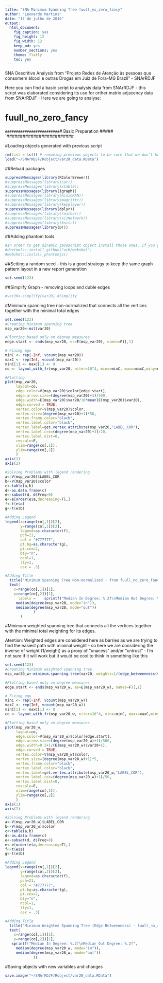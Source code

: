 ```yaml
---
title: "SNA Minimum Spanning Tree fuull_no_zero_fancy"
author: "Leonardo Martins"
date: "17 de julho de 2016"
output: 
  html_document: 
    fig_caption: yes
    fig_height: 12
    fig_width: 12
    keep_md: yes
    number_sections: yes
    theme: flatly
    toc: yes
---
```

SNA Descritive Analysis from "Projeto Redes de Atenção às pessoas que consomem álcool e outras Drogas em Juiz de Fora-MG   Brazil"  - SNArRDJF

Here you can find a basic script to analysis data from SNArRDJF - this script was elaborated considering its use for orther matrix adjacency data from SNArRDJF - Here we are going to analyse:

# fuull_no_zero_fancy

`#########################
`# Basic Preparation #####
`#########################

#Loading objects generated with previous script 
```r
rm(list = ls()) # removing previous objects to be sure that we don't have objects conflicts name
load("~/SNArRDJF/Robject/var20_data.RData")
```
##Reload packages
```r
suppressMessages(library(RColorBrewer))
#suppressMessages(library(car))
#suppressMessages(library(xtable))
suppressMessages(library(igraph))
#suppressMessages(library(miniCRAN))
#suppressMessages(library(magrittr))
#suppressMessages(library(keyplayer))
suppressMessages(library(dplyr))
#suppressMessages(library(feather))
#suppressMessages(library(visNetwork))
#suppressMessages(library(knitr))
suppressMessages(library(DT))
```
##Adding phantom tools
```r
#In order to get dinamic javascript object install those ones. If you get problems installing go to Stackoverflow.com and type your error to discover what to do. In some cases the libraries need to be intalled in outside R libs.
#devtools::install_github("wch/webshot")
#webshot::install_phantomjs()
```
##Setting a random seed - this is a good strategy to keep the same graph pattern layout in a new report generation
```r
set.seed(123)
```

##Simplify Graph - removing loops and duble edges 
```r
#var20<-simplify(var20) #Simplify
```

#Minimum spanning tree non-normalized that connects all the vertices together with the minimal total edges
```r
set.seed(123)
#Creating Minimum spanning tree
msp_var20<-mst(var20)

#Plotting based only on degree measures 
edge.start <- ends(msp_var20, es=E(msp_var20), names=F)[,1]

# Fixing ego
minC <- rep(-Inf, vcount(msp_var20))
maxC <- rep(Inf, vcount(msp_var20))
minC[1] <- maxC[1] <- 0
co <- layout_with_fr(msp_var20, niter=10^4, minx=minC, maxx=maxC,miny=minC, maxy=maxC, weights=E(msp_var20)$var20)

#Plotting
plot(msp_var20, 
     layout=co,
     edge.color=V(msp_var20)$color[edge.start],
     edge.arrow.size=(degree(msp_var20)+1)/500,
     edge.width=E(msp_var20)$var20/10*mean(E(msp_var20)$var20),
     edge.curved = TRUE,
     vertex.color=V(msp_var20)$color,
     vertex.size=(degree(msp_var20)+1)*50,
     vertex.frame.color="black",
     vertex.label.color="black",
     vertex.label=get.vertex.attribute(msp_var20,"LABEL_COR"),
     vertex.label.cex=(degree(msp_var20)+1)/20,
     vertex.label.dist=0,
     rescale=F,
     xlim=range(co[,1]), 
     ylim=range(co[,2])
     )
axis(1)
axis(2)

#Solving Problems with legend rendering 
a<-V(msp_var20)$LABEL_COR
b<-V(msp_var20)$color
c<-table(a,b)
d<-as.data.frame(c)
e<-subset(d, d$Freq>0)
e<-e[order(e$a,decreasing=T),] 
f<-t(e$a)
g<-t(e$b)

#Adding Legend
legend(x=range(co[,1])[2], 
       y=range(co[,2])[2],
       legend=as.character(f),
       pch=21,
       col = "#777777", 
       pt.bg=as.character(g),
       pt.cex=2,
       bty="n", 
       ncol=1,
       lty=1,
       cex = .3)

#Adding Title
  title("Minimum Spanning Tree Non-normalized - from fuull_no_zero_fancy", sub = "Source: from authors ")
  text( 
    x=range(co[,1])[1],
    y=range(co[,2])[1], 
      labels =    sprintf("Median In Degree: %.2f\nMedian Out Degree: %.2f",
     median(degree(msp_var20, mode="in")), 
     median(degree(msp_var20, mode="out"))
             )
       )
```
#Minimum weighted spanning tree that connects all the vertices together with the minimal total weighting for its edges. 

Atention: Weighted edges are considered here as barries as we are trying to find the easiest path with minimal weight - so here we are considering the inverse of weight (1/weight) as a proxy of "unacess" and/or "untrust" - I'm not sure if it will work but it would be cool to think in something like this  
```r
set.seed(123)
#Creating Minimum weighted spanning tree
msp_var20_w<-minimum.spanning.tree(var20, weights=1/(edge_betweenness(var20, weights=E(var20)$var20)+1))

#Plotting based only on degree measures 
edge.start <- ends(msp_var20_w, es=E(msp_var20_w), names=F)[,1]

# Fixing ego
minC <- rep(-Inf, vcount(msp_var20_w))
maxC <- rep(Inf, vcount(msp_var20_w))
minC[1] <- maxC[1] <- 0
co <- layout_with_fr(msp_var20_w, niter=10^4, minx=minC, maxx=maxC,miny=minC, maxy=maxC, weights =E(msp_var20_w)$var20)

#Plotting based only on degree measures 
plot(msp_var20_w, 
     layout=co,
     edge.color=V(msp_var20_w)$color[edge.start],
     edge.arrow.size=(degree(msp_var20_w)+1)/500,
     edge.width=0.2+1/(E(msp_var20_w)$var20+1),
     edge.curved = TRUE,
     vertex.color=V(msp_var20_w)$color,
     vertex.size=(degree(msp_var20_w)+1)*5,
     vertex.frame.color="black",
     vertex.label.color="black",
     vertex.label=get.vertex.attribute(msp_var20_w,"LABEL_COR"),
     vertex.label.cex=(degree(msp_var20_w)+1)/50,
     vertex.label.dist=0,
     rescale=F,
     xlim=range(co[,1]), 
     ylim=range(co[,2])
     )
axis(1)
axis(2)

#Solving Problems with legend rendering 
a<-V(msp_var20_w)$LABEL_COR
b<-V(msp_var20_w)$color
c<-table(a,b)
d<-as.data.frame(c)
e<-subset(d, d$Freq>0)
e<-e[order(e$a,decreasing=T),] 
f<-t(e$a)
g<-t(e$b)

#Adding Legend
legend(x=range(co[,1])[2], 
       y=range(co[,2])[2],
       legend=as.character(f),
       pch=21,
       col = "#777777", 
       pt.bg=as.character(g),
       pt.cex=2,
       bty="n", 
       ncol=1,
       lty=1,
       cex = .3)

#Adding Title
  title("Minimum Weighted Spanning Tree (Edge Betweenness) - fuull_no_zero_fancy", sub = "Source: from authors ")
  text( 
    x=range(co[,1])[1],
    y=range(co[,2])[1], 
   sprintf("Median In Degree: %.2f\nMedian Out Degree: %.2f",
     median(degree(msp_var20_w, mode="in")), 
     median(degree(msp_var20_w, mode="out"))
             ))
```


#Saving objects with new variables and changes
```r
save.image("~/SNArRDJF/Robject/var20_data.RData") 
```

